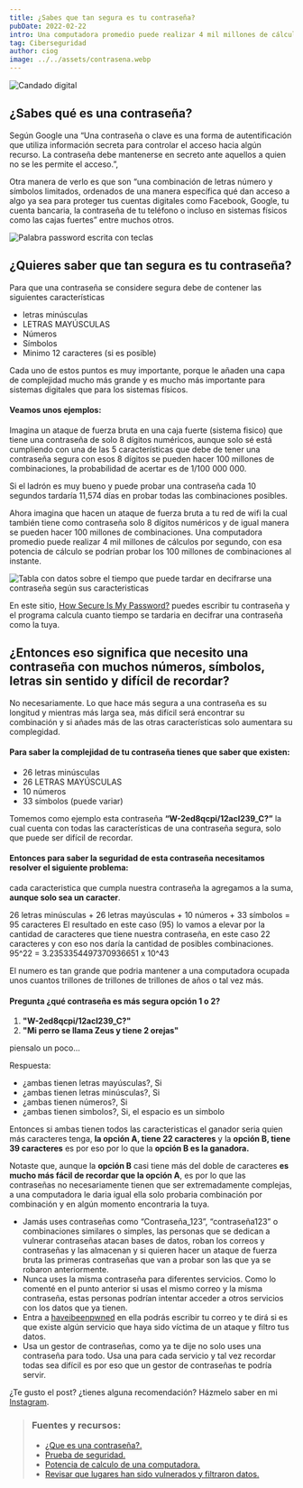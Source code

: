```yaml
---
title: ¿Sabes que tan segura es tu contraseña?
pubDate: 2022-02-22
intro: Una computadora promedio puede realizar 4 mil millones de cálculos por segundo, con esa potencia de cálculo se podrían probar los 100 millones de combinaciones al instante.
tag: Ciberseguridad
author: ciog
image: ../../assets/contrasena.webp
---
```


<Image src="https://i.ibb.co/VQkzQLn/Seguridad.jpg" width={500} height={200} alt="Candado digital" title="Candado digital" />

## ¿Sabes qué es una contraseña?

Según Google una “Una contraseña o clave es una forma de autentificación que utiliza información secreta para controlar el acceso hacia algún recurso. La contraseña debe mantenerse en secreto ante aquellos a quien no se les permite el acceso.”,

Otra manera de verlo es que son “una combinación de letras número y símbolos limitados, ordenados de una manera específica qué dan acceso a algo ya sea para proteger tus cuentas digitales como Facebook, Google, tu cuenta bancaria, la contraseña de tu teléfono o incluso en sistemas físicos como las cajas fuertes” entre muchos otros.


<Image src="https://i.ibb.co/R0Z2SGm/Password.jpg" width={500} height={200} alt="Palabra password escrita con teclas"/>


## ¿Quieres saber que tan segura es tu contraseña?

Para que una contraseña se considere segura debe de contener las siguientes características

* letras minúsculas
* LETRAS MAYÚSCULAS
* Números
* Símbolos
* Minimo 12 caracteres (si es posible)

Cada uno de estos puntos es muy importante, porque le añaden una capa de complejidad mucho más grande y es mucho más importante para sistemas digitales que para los sistemas físicos.



#### Veamos unos ejemplos:
Imagina un ataque de fuerza bruta en una caja fuerte (sistema fisico) que tiene una contraseña de solo 8 dígitos numéricos, aunque solo sé está cumpliendo con una de las 5 características que debe de tener una contraseña segura con esos 8 dígitos se pueden hacer 100 millones de combinaciones, la probabilidad de acertar es de 1/100 000 000.

Si el ladrón es muy bueno y puede probar una contraseña cada 10 segundos tardaría 11,574 días en probar todas las combinaciones posibles.

Ahora imagina que hacen un ataque de fuerza bruta a tu red de wifi la cual también tiene como contraseña solo 8 dígitos numéricos y de igual manera se pueden hacer 100 millones de combinaciones. Una computadora promedio puede realizar 4 mil millones de cálculos por segundo, con esa potencia de cálculo se podrían probar los 100 millones de combinaciones al instante.

<Image src="https://i.ibb.co/BgLCJ01/How-Long-Does-It-Take-For-A-Hacker-To-Crack-Your-Password.jpg" width={800} height={200} alt="Tabla con datos sobre el tiempo que puede tardar en decifrarse una contraseña según sus caracteristicas"/>

En este sitio, [How Secure Is My Password?](https://www.security.org/how-secure-is-my-password/) puedes escribir tu contraseña y el programa calcula cuanto tiempo se tardaria en decifrar una contraseña como la tuya.


## ¿Entonces eso significa que necesito una contraseña con muchos números, símbolos, letras sin sentido y difícil de recordar?

No necesariamente. Lo que hace más segura a una contraseña es su longitud y mientras más larga sea, más difícil será encontrar su combinación y si añades más de las otras características solo aumentara su complegidad.

#### Para saber la complejidad de tu contraseña tienes que saber que existen:
* 26 letras minúsculas
* 26 LETRAS MAYÚSCULAS
* 10 números
* 33 símbolos (puede variar)

Tomemos como ejemplo esta contraseña **“W-2ed8qcpi/12acI239_C?”** la cual cuenta con todas las características de una contraseña segura, solo que puede ser difícil de recordar.

#### Entonces para saber la seguridad de esta contraseña necesitamos resolver el siguiente problema:

cada caracteristica que cumpla nuestra contraseña la agregamos a la suma, **aunque solo sea un caracter**.

26 letras minúsculas + 26 letras mayúsculas + 10 números + 33 símbolos = 95 caracteres
El resultado en este caso (95) lo vamos a elevar por la cantidad de caracteres que tiene nuestra contraseña, en este caso 22 caracteres y con eso nos daría la cantidad de posibles combinaciones.
95^22 = 3.2353354497370936651 x 10^43

El numero es tan grande que podria mantener a una computadora ocupada unos cuantos trillones de trillones de trillones de años o tal vez más.

#### Pregunta ¿qué contraseña es más segura opción 1 o 2?
1. **"W-2ed8qcpi/12acI239_C?"**
2. **"Mi perro se llama Zeus y tiene 2 orejas"**

piensalo un poco...

Respuesta:

* ¿ambas tienen letras mayúsculas?, Si
* ¿ambas tienen letras minúsculas?, Si
* ¿ambas tienen números?, Si
* ¿ambas tienen simbolos?, Si, el espacio es un simbolo

Entonces si ambas tienen todos las caracteristicas el ganador seria quien más caracteres tenga, **la opción A, tiene 22 caracteres** y la **opción B, tiene 39 caracteres** es por eso por lo que la **opción B es la ganadora.**

Notaste que, aunque la **opción B** casi tiene más del doble de caracteres **es mucho más fácil de recordar que la opción A**, es por lo que las contraseñas no necesariamente tienen que ser extremadamente complejas, a una computadora le daria igual ella solo probaria combinación por combinación y en algún momento encontraria la tuya.

* Jamás uses contraseñas como “Contraseña_123”, “contraseña123” o combinaciones similares o simples, las personas que se dedican a vulnerar contraseñas atacan bases de datos, roban los correos y contraseñas y las almacenan y si quieren hacer un ataque de fuerza bruta las primeras contraseñas que van a probar son las que ya se robaron anteriormente.
* Nunca uses la misma contraseña para diferentes servicios. Como lo comenté en el punto anterior si usas el mismo correo y la misma contraseña, estas personas podrían intentar acceder a otros servicios con los datos que ya tienen.
* Entra a [haveibeenpwned](https://haveibeenpwned.com/) en ella podrás escribir tu correo y te dirá si es que existe algún servicio que haya sido víctima de un ataque y filtro tus datos.
* Usa un gestor de contraseñas, como ya te dije no solo uses una contraseña para todo. Usa una para cada servicio y tal vez recordar todas sea difícil es por eso que un gestor de contraseñas te podría servir.

¿Te gusto el post? ¿tienes alguna recomendación? Házmelo saber en mi [Instagram](https://www.instagram.com/ciog_2/).


> ### Fuentes y recursos:
> * [¿Que es una contraseña?.](https://es.wikipedia.org/wiki/Contrase%C3%B1a)
> * [Prueba de seguridad.](https://www.security.org/how-secure-is-my-password/)
> * [Potencia de calculo de una computadora.](https://www.welivesecurity.com/la-es/2022/12/23/matematica-claves-numerica-alfanumerica/)
> * [Revisar que lugares han sido vulnerados y filtraron datos.](https://haveibeenpwned.com/)